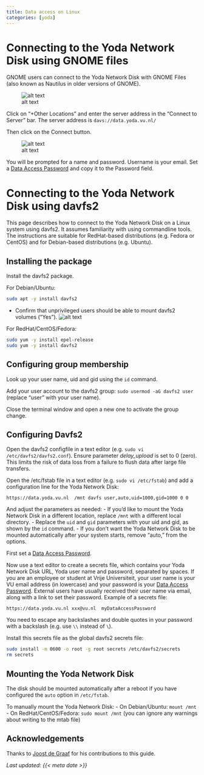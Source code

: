 ```yaml
---
title: Data access on Linux
categories: [yoda]
---
```


# Connecting to the Yoda Network Disk using GNOME files

GNOME users can connect to the Yoda Network Disk with GNOME Files (also known as Nautilus in older versions of GNOME).

![alt text](/public/manuals/yoda/linux-connect-to-server.png "GNOME Files screenshot")

Click on "+Other Locations" and enter the server address in the "Connect to Server" bar. The server address is
`davs://data.yoda.vu.nl/`

Then click on the Connect button.

![alt text](/public/manuals/yoda/linux-enter-password.png "GNOME Files password dialog screenshot")

You will be prompted for a name and password.
Username is your email. Set a [Data Access Password](./yoda_dap.qmd) and copy it to the Password field.

# Connecting to the Yoda Network Disk using davfs2

This page describes how to connect to the Yoda Network Disk on a Linux system using davfs2. It assumes familiarity
with using commandline tools. The instructions are suitable for RedHat-based distributions (e.g. Fedora or CentOS) and for
Debian-based distributions (e.g. Ubuntu).

## Installing the package

Install the davfs2 package.

For Debian/Ubuntu:
```bash
sudo apt -y install davfs2
```
- Confirm that unprivileged users should be able to mount davfs2 volumes (&ldquo;Yes&rdquo;).
![alt text](/public/manuals/yoda/linux-davfs2-dialog-unprivileged.png "GNOME Files password dialog screenshot")

For RedHat/CentOS/Fedora:
```bash
sudo yum -y install epel-release
sudo yum -y install davfs2
```

## Configuring group membership

Look up your user name, uid and gid using the `id` command.

Add your user account to the davfs2 group: `sudo usermod -aG davfs2 user` (replace &ldquo;user&rdquo; with your user name).

Close the terminal window and open a new one to activate the group change.

## Configuring Davfs2

Open the davfs2 configfile in a text editor (e.g. `sudo vi /etc/davfs2/davfs2.conf`). Ensure
parameter *delay_upload* is set to 0 (zero). This limits the risk of data loss from a failure to flush data after
large file transfers.

Open the /etc/fstab file in a text editor (e.g. `sudo vi /etc/fstab`) and add a configuration
line for the Yoda Network Disk:

`https://data.yoda.vu.nl  /mnt davfs user,auto,uid=1000,gid=1000 0 0`

And adjust the parameters as needed:
- If you'd like to mount the Yoda Network Disk in a different location, replace `/mnt` with a different local directory.
- Replace the `uid` and `gid` parameters with your uid and gid, as shown by the `id` command.
- If you don't want the Yoda Network Disk to be mounted automatically after your system starts, remove "auto," from the options.

First set a [Data Access Password](./yoda_dap.qmd).

Now use a text editor to create a secrets file, which contains your Yoda Network Disk URL, Yoda user name and password, separated by spaces.
If you are an employee or student at Vrije Universiteit, your user name is your VU email address (in lowercase) and your password
is your [Data Access Password](./yoda_dap.qmd). External users have usually received their user name via email, along with a link to set their password. 
Example of a secrets file: 
```
https://data.yoda.vu.nl xxx@vu.nl  myDataAccessPassword
```
You need to escape any backslashes and double quotes in your password with a backslash (e.g. use `\\` instead of `\`).

Install this secrets file as the global davfs2 secrets file:
```bash
sudo install -m 0600 -o root -g root secrets /etc/davfs2/secrets
rm secrets
```

## Mounting the Yoda Network Disk

The disk should be mounted automatically after a reboot if you have configured the `auto` option in `/etc/fstab`.

To manually mount the Yoda Network Disk:
- On Debian/Ubuntu: `mount /mnt`
- On RedHat/CentOS/Fedora: `sudo mount /mnt` (you can ignore any warnings about writing to the mtab file)

## Acknowledgements

Thanks to [Joost de Graaf](https://www.uu.nl/medewerkers/JdeGraaf) for his contributions to this guide.

_Last updated: {{< meta date >}}_